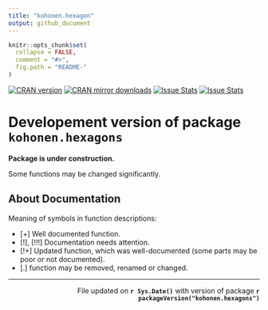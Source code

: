 ```yaml
---
title: "kohonen.hexagon"
output: github_document
---
```


<!-- README.md is generated from README.Rmd. Please edit that file -->
 
```r
knitr::opts_chunk$set(
  collapse = FALSE,
  comment = "#>",
  fig.path = "README-"
)
```

[![CRAN version](http://www.r-pkg.org/badges/version/kohonen.hexagons)](http://cran.rstudio.com/web/packages/kohonen.hexagons/index.html)
[![CRAN mirror downloads](http://cranlogs.r-pkg.org/badges/kohonen.hexagons)](http://cran.rstudio.com/web/packages/kohonen.hexagons/index.html)
[![Issue Stats](http://issuestats.com/github/GegznaV/kohonen.hexagons/badge/pr?style=flat)](http://issuestats.com/github/GegznaV/kohonen.hexagons)
[![Issue Stats](http://issuestats.com/github/GegznaV/kohonen.hexagons/badge/issue?style=flat)](http://issuestats.com/github/GegznaV/kohonen.hexagons)

<!-- [![codecov.io](https://codecov.io/github/GegznaV/kohonen.hexagons/coverage.svg?branch=master)](https://codecov.io/github/GegznaV/kohonen.hexagons?branch=master) -->

<!-- [![Travis-CI Build Status](https://travis-ci.org/GegznaV/kohonen.hexagons.png?branch=master)](https://travis-ci.org/GegznaV/kohonen.hexagons) -->


  
Developement version of package `kohonen.hexagons` 
==========================================


**Package is under construction.**

Some functions may be changed significantly.

About Documentation
--------------------

Meaning of symbols in function descriptions:

- [+] Well documented function.
- [!], [!!!] Documentation needs attention.
- [!+] Updated function, which was well-documented (some parts may be poor or not documented).
- [.] function may be removed, renamed or changed.


* * *


 <p align="right"> 
 File updated on <b>`r Sys.Date()`</b> with version of package  <b>`r packageVersion("kohonen.hexagons")`</b>
 </p>    
